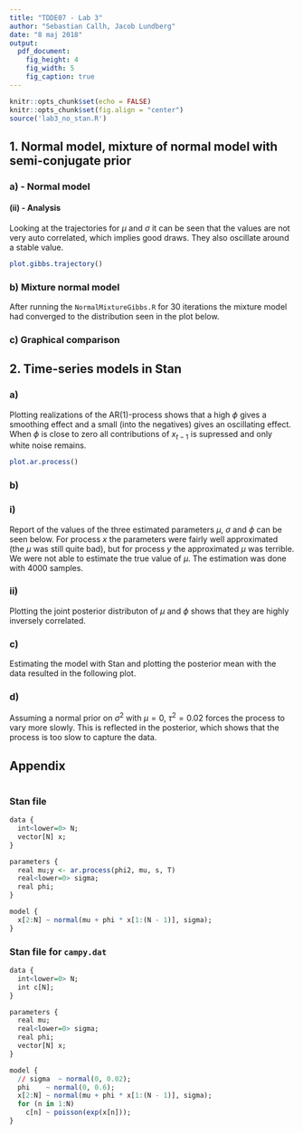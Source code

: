 ```yaml
---
title: "TDDE07 - Lab 3"
author: "Sebastian Callh, Jacob Lundberg"
date: "8 maj 2018"
output:
  pdf_document:
    fig_height: 4
    fig_width: 5
    fig_caption: true
---
```


```r
knitr::opts_chunk$set(echo = FALSE)
knitr::opts_chunk$set(fig.align = "center")
source('lab3_no_stan.R')
```

## 1. Normal model, mixture of normal model with semi-conjugate prior

### a) - Normal model

#### (ii) - Analysis
Looking at the trajectories for $\mu$ and $\sigma$ it can be seen that the values are not very auto correlated, which implies good draws. They also oscillate around a stable value.
```r
plot.gibbs.trajectory()
```

### b) Mixture normal model
After running the `NormalMixtureGibbs.R` for 30 iterations the mixture model had converged to the distribution seen in the plot below.

\centerline{\includegraphics[width=0.9\textwidth]{mixture-of-normals.eps}}

### c) Graphical comparison
\centerline{\includegraphics[width=0.9\textwidth]{graphical-compasison.eps}}

## 2. Time-series models in Stan

### a)
Plotting realizations of the AR(1)-process shows that a high $\phi$ gives a smoothing effect and a small (into the negatives) gives an oscillating effect. When $\phi$ is close to zero all contributions of $x_{t-1}$ is supressed and only white noise remains.

```r
plot.ar.process()
```

### b)

### i)
Report of the values of the three estimated parameters $\mu$, $\sigma$ and $\phi$ can be seen below. For process $x$ the parameters were fairly well approximated (the $\mu$ was still quite bad), but for process $y$ the approximated $\mu$ was terrible. We were not able to estimate the true value of $\mu$. The estimation was done with 4000 samples.

\begin{table}[h!]
  \begin{center}
    \caption{Estimated parameters of AR(1) process X ($\phi = 0.3$)}
    \begin{tabular}{c|c|c|c}
      & $\mu$ & $\sigma$ & $\phi$ \\
      \hline
      Mean  & 7.25 & 1.38 & 0.28 \\
      2.5\%  & 5.83 & 1.24 & 0.14 \\
      97.5\% & 8.62 & 1.53 & 0.42 \\
      Eff. samples & 1108 & 1450 & 1098 \\
      True value & 10 & 1.41 & 0.3 \\
    \end{tabular}
  \end{center}
\end{table}

\centerline{\includegraphics[width=0.7\textwidth]{estimated-parameters-of-from-x.eps}}

\pagebreak

\begin{table}[h!]
  \begin{center}
    \caption{Estimated parameters of AR(1) process Y ($\phi = 0.95$)}
    \begin{tabular}{c|c|c|c}
      & $\mu$ & $\sigma$ & $\phi$ \\
      \hline
      Mean   & 0.35  & 1.34 & 0.96 \\
      2.5\%  & -0.10 & 1.22 & 0.92 \\
      97.5\% & 0.81  & 1.48 & 1.00 \\
      Eff. samples & 1726 & 2166 & 1729 \\
      True value & 10 & 1.41 & 0.95 \\
    \end{tabular}
  \end{center}
\end{table}

\centerline{\includegraphics[width=0.7\textwidth]{estimated-parameters-of-from-y.eps}}

### ii)

Plotting the joint posterior distributon of $\mu$ and $\phi$ shows that they are highly inversely correlated. 

\centerline{\includegraphics[width=0.9\textwidth]{joint-posterior-density-ar-y.eps}}
\centerline{\includegraphics[width=0.9\textwidth]{joint-posterior-density-ar-x.eps}}

### c)

Estimating the model with Stan and plotting the posterior mean with the data resulted in the following plot.

\centerline{\includegraphics[width=0.9\textwidth]{posterior-credible-interval.eps}}

### d)

Assuming a normal prior on $\sigma^2$ with $\mu = 0$, $\tau^2 = 0.02$ forces the process to vary more slowly. This is reflected in the posterior, which shows that the process is too slow to capture the data.


\centerline{\includegraphics[width=0.9\textwidth]{posterior-with-sigma-0.02-prior.eps}}

\pagebreak

## Appendix
```r

```

### Stan file

```r
data {
  int<lower=0> N;
  vector[N] x;
}

parameters {
  real mu;y <- ar.process(phi2, mu, s, T)
  real<lower=0> sigma;
  real phi;
}

model {
  x[2:N] ~ normal(mu + phi * x[1:(N - 1)], sigma);
}
```

### Stan file for `campy.dat`

```r
data {
  int<lower=0> N;
  int c[N];
}

parameters {
  real mu;
  real<lower=0> sigma;
  real phi;
  vector[N] x;
}

model {
  // sigma  ~ normal(0, 0.02);
  phi    ~ normal(0, 0.6);
  x[2:N] ~ normal(mu + phi * x[1:(N - 1)], sigma);
  for (n in 1:N)
    c[n] ~ poisson(exp(x[n]));
}
```

